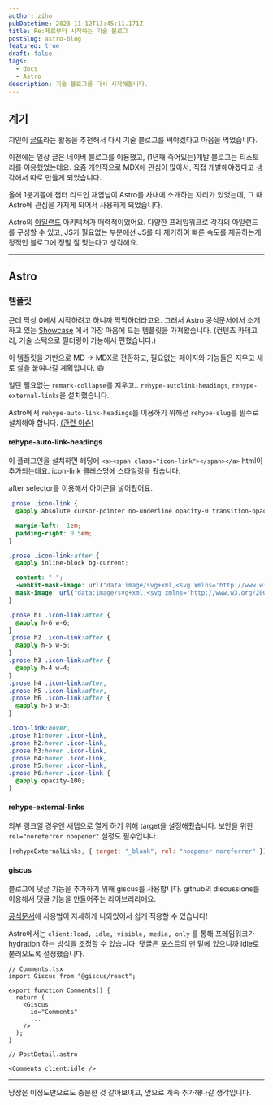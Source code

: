 ```yaml
---
author: ziho
pubDatetime: 2023-11-12T13:45:11.171Z
title: Re:제로부터 시작하는 기술 블로그
postSlug: astro-blog
featured: true
draft: false
tags:
  - docs
  - Astro
description: 기술 블로그를 다시 시작해봅니다.
---
```


## 계기

지인이 [글또](https://www.facebook.com/groups/geultto/)라는 활동을 추천해서 다시 기술 블로그를 써야겠다고 마음을 먹었습니다.

이전에는 일상 글은 네이버 블로그를 이용했고, (1년째 죽어있는)개발 블로그는 티스토리를 이용했었는데요. 요즘 개인적으로 MDX에 관심이 많아서, 직접 개발해야겠다고 생각해서 따로 만들게 되었습니다.

올해 1분기쯤에 챕터 리드인 재엽님이 Astro를 사내에 소개하는 자리가 있었는데, 그 때 Astro에 관심을 가지게 되어서 사용하게 되었습니다.

Astro의 [아일랜드](https://docs.astro.build/ko/concepts/islands/) 아키텍쳐가 매력적이었어요. 다양한 프레임워크로 각각의 아일랜드를 구성할 수 있고, JS가 필요없는 부분에선 JS를 다 제거하여 빠른 속도를 제공하는게 정적인 블로그에 정말 잘 맞는다고 생각해요.

---

## Astro

### 템플릿

근데 막상 0에서 시작하려고 하니까 막막하더라고요. 그래서 Astro 공식문서에서 소개하고 있는 [Showcase](https://astro.build/showcase/) 에서 가장 마음에 드는 템플릿을 가져왔습니다. (컨텐츠 카테고리, 기술 스택으로 필터링이 가능해서 편했습니다.)

이 템플릿을 기반으로 MD -> MDX로 전환하고, 필요없는 페이지와 기능들은 지우고 새로 살을 붙여나갈 계획입니다. 😄

일단 필요없는 `remark-collapse`를 지우고.. `rehype-autolink-headings`, `rehype-external-links`을 설치했습니다.

Astro에서 `rehype-auto-link-headings`를 이용하기 위해선 `rehype-slug`를 필수로 설치해야 합니다. [(관련 이슈)](https://github.com/withastro/astro/issues/5001)

#### rehype-auto-link-headings

이 플러그인을 설치하면 헤딩에 `<a><span class="icon-link"></span></a>` html이 추가되는데요. icon-link 클래스명에 스타일링을 줬습니다.

after selector를 이용해서 아이콘을 넣어줬어요.

```css
.prose .icon-link {
  @apply absolute cursor-pointer no-underline opacity-0 transition-opacity ease-in-out;

  margin-left: -1em;
  padding-right: 0.5em;
}

.prose .icon-link:after {
  @apply inline-block bg-current;

  content: " ";
  -webkit-mask-image: url("data:image/svg+xml,<svg xmlns='http://www.w3.org/2000/svg' viewBox='0 0 16 16' version='1.1' aria-hidden='true'><path fill-rule='evenodd' d='M7.775 3.275a.75.75 0 001.06 1.06l1.25-1.25a2 2 0 112.83 2.83l-2.5 2.5a2 2 0 01-2.83 0 .75.75 0 00-1.06 1.06 3.5 3.5 0 004.95 0l2.5-2.5a3.5 3.5 0 00-4.95-4.95l-1.25 1.25zm-4.69 9.64a2 2 0 010-2.83l2.5-2.5a2 2 0 012.83 0 .75.75 0 001.06-1.06 3.5 3.5 0 00-4.95 0l-2.5 2.5a3.5 3.5 0 004.95 4.95l1.25-1.25a.75.75 0 00-1.06-1.06l-1.25 1.25a2 2 0 01-2.83 0z'></path></svg>");
  mask-image: url("data:image/svg+xml,<svg xmlns='http://www.w3.org/2000/svg' viewBox='0 0 16 16' version='1.1' aria-hidden='true'><path fill-rule='evenodd' d='M7.775 3.275a.75.75 0 001.06 1.06l1.25-1.25a2 2 0 112.83 2.83l-2.5 2.5a2 2 0 01-2.83 0 .75.75 0 00-1.06 1.06 3.5 3.5 0 004.95 0l2.5-2.5a3.5 3.5 0 00-4.95-4.95l-1.25 1.25zm-4.69 9.64a2 2 0 010-2.83l2.5-2.5a2 2 0 012.83 0 .75.75 0 001.06-1.06 3.5 3.5 0 00-4.95 0l-2.5 2.5a3.5 3.5 0 004.95 4.95l1.25-1.25a.75.75 0 00-1.06-1.06l-1.25 1.25a2 2 0 01-2.83 0z'></path></svg>");
}

.prose h1 .icon-link:after {
  @apply h-6 w-6;
}
.prose h2 .icon-link:after {
  @apply h-5 w-5;
}
.prose h3 .icon-link:after {
  @apply h-4 w-4;
}
.prose h4 .icon-link:after,
.prose h5 .icon-link:after,
.prose h6 .icon-link:after {
  @apply h-3 w-3;
}

.icon-link:hover,
.prose h1:hover .icon-link,
.prose h2:hover .icon-link,
.prose h3:hover .icon-link,
.prose h4:hover .icon-link,
.prose h5:hover .icon-link,
.prose h6:hover .icon-link {
  @apply opacity-100;
}
```

#### rehype-external-links

외부 링크일 경우엔 새탭으로 열게 하기 위해 target을 설정해줬습니다. 보안을 위한 `rel="noreferrer noopener"` 설정도 필수입니다.

```js
[rehypeExternalLinks, { target: "_blank", rel: "noopener noreferrer" }];
```

#### giscus

블로그에 댓글 기능을 추가하기 위해 giscus를 사용합니다. github의 discussions를 이용해서 댓글 기능을 만들어주는 라이브러리에요.

[공식문서](https://giscus.app/ko)에 사용법이 자세하게 나와있어서 쉽게 적용할 수 있습니다!

Astro에서는 `client:load, idle, visible, media, only` 를 통해 프레임워크가 hydration 하는 방식을 조정할 수 있습니다. 댓글은 포스트의 맨 밑에 있으니까 idle로 불러오도록 설정했습니다.

```tsx
// Comments.tsx
import Giscus from "@giscus/react";

export function Comments() {
  return (
    <Giscus
      id="Comments"
      ...
    />
  );
}

// PostDetail.astro

<Comments client:idle />
```

---

당장은 이정도만으로도 충분한 것 같아보이고, 앞으로 계속 추가해나갈 생각입니다.
